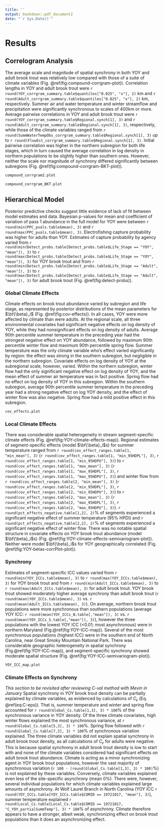 ```yaml
---
title: ''
output: bookdown::pdf_document2
date: "`r Sys.Date()`"
---
```


# Results
## Correlogram Analysis
The average scale and magnitude of spatial synchrony in both YOY and adult brook trout was relatively low compared with those of a suite of climate variables (Fig. \@ref(fig:compound-corrgram-plot)). Correlation lengths in YOY and adult brook trout were `r round(YOY_corrgram_summary.table$quantiles["0.025", "x"], 2)` km and `r round(Adult_corrgram_summary.table$quantiles["0.025", "x"], 2)` km, respectively. Summer air and water temperature and winter streamflow and precipitation were significantly synchronous to scales of 400km or more. Average pairwise correlations in YOY and adult brook trout were `r round(YOY_corrgram_summary.table$Regional.synch[1], 3)` and `r round(Adult_corrgram_summary.table$Regional.synch[1], 3)`, respectively, while those of the climate variables ranged from `r round(SummWaterTempObs_corrgram_summary.table$Regional.synch[1], 3)` up to `r round(FlowEst_corrgram_summary.table$Regional.synch[1], 3)`. Initial pairwise correlation was higher in the northern subregion for both life stages, which in turn caused the average correlation in log density in northern populations to be slightly higher than southern ones. However, neither the scale nor magnitude of synchrony differed significantly between subregions (Fig. \@ref(fig:compound-corrgram-BKT-plot)).

```r
compound_corrgram2.plot
```

```r
compound_corrgram_BKT.plot
```

## Hierarchical Model
Posterior predictive checks suggest little evidence of lack of fit between model estimates and data. Bayesian p-values for mean and coefficient of variation of pass 1 abundance in the full model for YOY were between `r round(min(PPC_pvals.table$mean), 3)` and `r round(max(PPC_pvals.table$mean), 3)`. Electrofishing capture probability was higher for adults than YOY. Estimates of capture probability by agency varied from `r round(min(Detect_probs.table[Detect_probs.table$Life_Stage == "YOY", "mean"]), 3)` to `r round(max(Detect_probs.table[Detect_probs.table$Life_Stage == "YOY", "mean"]), 3)` for YOY brook trout and from `r round(min(Detect_probs.table[Detect_probs.table$Life_Stage == "Adult", "mean"]), 3)` to `r round(max(Detect_probs.table[Detect_probs.table$Life_Stage == "Adult", "mean"]), 3)` for adult brook trout (Fig. \@ref(fig:detect-probs)).

### Global Climate Effects
Climate effects on brook trout abundance varied by subregion and life stage, as represented by posterior distributions of the mean parameters for $\bf{\beta}_i$ (Fig. \@ref(fig:cov-effects)). In all cases, YOY were more affected by climate than were adults. At the regional scale, all three environmental covariates had significant negative effects on log density of YOY, while they had nonsignificant effects on log density of adults. Average 90th percentile summer temperature in the preceding year had the strongest negative effect on YOY abundance, followed by maximum 90th percentile winter flow and maximum 90th percentile spring flow. Summer temperature was the only climate variable who's effect varied significantly by region: the effect was strong in the southern subregion, but negligible in the northern subregion. Covariate effects on log density of YOY at the subregional scale, however, varied. Within the northern subregion, winter flow had the only significant negative effect on log density of YOY, and the mean effect of summer air temperature was in fact positive. Spring flow had no effect on log density of YOY in this subregion. Within the southern subregion, average 90th percentile summer temperature in the preceding year had a strong negative effect on log YOY density, and the effect of winter flow was also negative. Spring flow had a mild positive effect in this subregion. 

```r
cov_effects.plot
```

### Local Climate Effects
There was considerable spatial heterogeneity in stream segment-specific climate effects (Fig. \@ref(fig:YOY-climate-effects-map)). Regional estimates of segment-specific effects (model $\bf{\beta}_i$s) for summer temperature ranged from `r round(cov_effect_ranges.table[1, "min_mean"], 3)` (`r round(cov_effect_ranges.table[1, "min_95HDPL"], 3)`, `r round(cov_effect_ranges.table[1, "min_95HDPU"], 3)`) to `r round(cov_effect_ranges.table[1, "max_mean"], 3)` (`r round(cov_effect_ranges.table[1, "max_95HDPL"], 3)`, `r round(cov_effect_ranges.table[1, "max_95HDPU"], 3)`) and winter flow from `r round(cov_effect_ranges.table[2, "min_mean"], 3)` (`r round(cov_effect_ranges.table[2, "min_95HDPL"], 3)`, `r round(cov_effect_ranges.table[2, "min_95HDPU"], 3)`) to `r round(cov_effect_ranges.table[2, "max_mean"], 3)` (`r round(cov_effect_ranges.table[2, "max_95HDPL"], 3)`, `r round(cov_effect_ranges.table[2, "max_95HDPU"], 3)`). `r round(pct_effects_negative.table[1,2], 2)`% of segments experienced a significant negative effect of summer temperature (95% HPDI) and `r round(pct_effects_negative.table[2,2], 2)`% of segments experienced a significant negative effect of winter flow. There was no notable spatial structure in covariate effects on YOY brook trout abundance (model $\bf{\beta}_i$s) (Fig. \@ref(fig:YOY-climate-effects-semivariogram-plot)). Neither were model $\bf{\beta}_i$s for YOY geographically correlated (Fig. \@ref(fig:YOY-betas-corrPlot-plot)).

### Synchrony
Estimates of segment-specific ICC values varied from `r round(min(YOY_ICCs.table$mean), 3)` to `r round(max(YOY_ICCs.table$mean), 3)` for YOY brook trout and from `r round(min(Adult_ICCs.table$mean), 3)` to `r round(max(Adult_ICCs.table$mean), 3)` for adult brook trout. YOY brook trout showed moderately higher average synchrony than adult brook trout (`r round(mean(YOY_ICCs.table$mean), 3)` vs. `r round(mean(Adult_ICCs.table$mean), 3)`). On average, northern brook trout populations were more synchronous than southern populations (average YOY ICC: `r round(mean(YOY_ICCs_N.table[,"mean"]), 3)` vs. `r round(mean(YOY_ICCs_S.table[,"mean"]), 3)`), however the three populations with the lowest YOY ICC (<0.01; most asynchronous) were in northern Maryland (Fig.\@ref(fig:YOY-ICC-map)). Several of the most synchronous populations (highest ICC) were in the southern end of North Carolina, near Great Smoky Mountain National Park. There was considerable geographic heterogeneity in spatial synchrony (Fig.\@ref(fig:YOY-ICC-map)), and segment-specific synchrony showed moderate spatial structure (Fig. \@ref(fig:YOY-ICC-semivariogram-plot)). 

```r
YOY_ICC_map.plot
```

### Climate Effects on Synchrony   
*This section to be revisited after reviewing C-val method with Mevin in January* Spatial synchrony in YOY brook trout density can be partially explained by climate variables, as evidenced by calculations of $C_\epsilon$ (Eq. \@ref(eq:C-eps)). That is, summer temperature and winter and spring flow accounted for `r round(Global_Cs.table[1,3], 3) * 100`% of the synchronous variance in YOY density. Of the three climate covariates, high winter flows explained the most synchronous variance, at `r round(Global_Cs.table[5,3], 3) * 100`%. Spring flow followed with `r round(Global_Cs.table[7,3], 3) * 100`% of synchronous variation explained. The three climate variables did not explain spatial synchrony in adult brook trout density, as all calculations of $C_\epsilon$ for adults were negative. This is because spatial synchrony in adult brook trout density is low to start with and none of the climate variables considered had significant effects on adult brook trout abundance. Climate is acting as a minor synchronizing agent in YOY brook trout populations, however the vast majority of synchronous variation (`r 100 - (round(Global_Cs.table[1,3], 3) * 100)`%) is not explained by these variables. Conversely, climate variables explained even less of the site-specific asynchrony (mean 0%). There were, however, several individual populations for which climate variables explained large amounts of asynchrony. At Wolf Laurel Branch in North Carolina (YOY ICC `r round(YOY_ICCs.table[YOY_ICCs.table$COMID == 19721017, "mean"], 3)`), summer temperature explained `r round(Local_Cs.table[Local_Cs.table$COMID == 19721017, "C_YOY_partialSummTemp"], 3) * 100`% of asynchrony. Climate therefore appears to have a stronger, albeit weak, synchronizing effect on brook trout populations than it does an asynchronizing effect.  